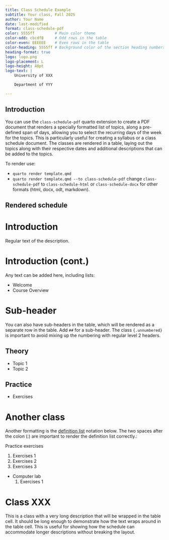 ```yaml
---
title: Class Schedule Example
subtitle: Your class, Fall 2025
author: Your Name
date: last-modified
format: class-schedule-pdf
color: 5555ff         # Main color theme
color-odd: cbcdf8     # Odd rows in the table
color-even: EEEEEE    # Even rows in the table
color-heading: 5555ff # Background color of the section heading numbers, if formatted
heading-format: true
logo: logo.png
logo-placement: L
logo-height: 40pt
logo-text: | 
    University of XXX 

    Department of YYY

---
```



## Introduction


You can use the `class-schedule-pdf` quarto extension to create a PDF document that renders a specially formatted list of topics, along a pre-defined span of days, allowing you to select the recurring days of the week for the topics. This is particularly useful for creating a syllabus or a class schedule document. The classes are rendered in a table, laying out the topics along with their respective dates and additional descriptions that can be added to the topics.

To render use: 

* `quarto render template.qmd`
* `quarto render template.qmd --to class-schedule-pdf` change `class-schedule-pdf` to `class-schedule-html` or `class-schedule-docx` for other formats (html, docx, odt, markdown).

## Rendered schedule

::: {.schedule 
start="29/04/2025" 
end="28/06/2025" 
days="1,3,5" 
headers="Class,Day,Section,Description" 
dateformat="%a - %b, %d %Y"}

# Introduction 

Regular text of the description.

# Introduction (cont.)

Any text can be added here, including lists:

- Welcome
- Course Overview


# Sub-header

You can also have sub-headers in the table, which will be rendered as a separate row in the table. Add `##` for a sub-header. The class `{.unnumbered}` is important to avoid mixing up the numbering with regular level 2 headers.

## Theory {.unnumbered}

- Topic 1
- Topic 2

## Practice {.unnumbered}

- Exercises

# Another class 

Another formatting is the [definition list](https://quarto.org/docs/authoring/markdown-basics.html#lists) notation below. The two spaces after the colon (:) are important to render the definition list correctly.: 

Practice exercises
:  

(@) Exercises 1
(@) Exercises 2
(@) Exercises 3

* Computer lab
   1. Exercises 1

# Class XXX

This is a class with a very long description that will be wrapped in the table cell. It should be long enough to demonstrate how the text wraps around in the table cell. This is useful for showing how the schedule can accommodate longer descriptions without breaking the layout.

:::